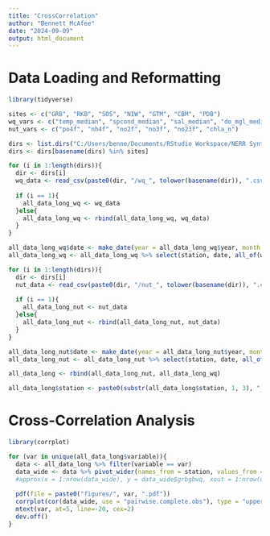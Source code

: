 ```yaml
---
title: "CrossCorrelation"
author: "Bennett McAfee"
date: "2024-09-09"
output: html_document
---
```


# Data Loading and Reformatting
```r
library(tidyverse)

sites <- c("GRB", "RKB", "SOS", "NIW", "GTM", "CBM", "PDB")
wq_vars <- c("temp_median", "spcond_median", "sal_median", "do_mgl_median", "ph_median", "turb_median")
nut_vars <- c("po4f", "nh4f", "no2f", "no3f", "no23f", "chla_n")

dirs <- list.dirs("C:/Users/benne/Documents/RStudio Workspace/NERR Synthesis/Catalyst Project Data", recursive = FALSE)
dirs <- dirs[basename(dirs) %in% sites]

for (i in 1:length(dirs)){
  dir <- dirs[i]
  wq_data <- read_csv(paste0(dir, "/wq_", tolower(basename(dir)), ".csv"), show_col_types = FALSE)
  
  if (i == 1){
    all_data_long_wq <- wq_data
  }else{
    all_data_long_wq <- rbind(all_data_long_wq, wq_data)
  }
}

all_data_long_wq$date <- make_date(year = all_data_long_wq$year, month = all_data_long_wq$month)
all_data_long_wq <- all_data_long_wq %>% select(station, date, all_of(wq_vars)) %>% pivot_longer(cols = wq_vars, names_to = "variable")

for (i in 1:length(dirs)){
  dir <- dirs[i]
  nut_data <- read_csv(paste0(dir, "/nut_", tolower(basename(dir)), ".csv"), show_col_types = FALSE)
  
  if (i == 1){
    all_data_long_nut <- nut_data
  }else{
    all_data_long_nut <- rbind(all_data_long_nut, nut_data)
  }
}

all_data_long_nut$date <- make_date(year = all_data_long_nut$year, month = all_data_long_nut$month)
all_data_long_nut <- all_data_long_nut %>% select(station, date, all_of(nut_vars)) %>% pivot_longer(cols = nut_vars, names_to = "variable")

all_data_long <- rbind(all_data_long_nut, all_data_long_wq)

all_data_long$station <- paste0(substr(all_data_long$station, 1, 3), "_", substr(all_data_long$station, 4, 5))

```

# Cross-Correlation Analysis
```r
library(corrplot)

for (var in unique(all_data_long$variable)){
  data <- all_data_long %>% filter(variable == var)
  data_wide <- data %>% pivot_wider(names_from = station, values_from = value) %>% select(-variable, -date)
  #approx(x = 1:nrow(data_wide), y = data_wide$grbgbwq, xout = 1:nrow(data_wide), rule = 2)$y
  
  pdf(file = paste0("figures/", var, ".pdf"))
  corrplot(cor(data_wide, use = "pairwise.complete.obs"), type = "upper", method = "square")
  mtext(var, at=5, line=-20, cex=2)
  dev.off()
}
```








